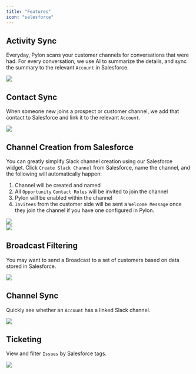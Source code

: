 ```yaml
---
title: "Features"
icon: "salesforce"
---
```


## Activity Sync

Everyday, Pylon scans your customer channels for conversations that were had.
For every conversation, we use AI to summarize the details, and sync the summary
to the relevant `Account` in Salesforce.

<Frame>
  <img src="/images/sfdc-activity.png" />
</Frame>

## Contact Sync

When someone new joins a prospect or customer channel, we add that contact to
Salesforce and link it to the relevant `Account`.

<Frame>
  <img src="/images/sfdc-contact.png" />
</Frame>

## Channel Creation from Salesforce

You can greatly simplify Slack channel creation using our Salesforce widget.
Click `Create Slack Channel` from Salesforce, name the channel, and the
following will automatically happen:

1. Channel will be created and named
2. All `Opportunity` `Contact Roles` will be invited to join the channel
3. Pylon will be enabled within the channel
4. `Invitees` from the customer side will be sent a `Welcome Message` once they
   join the channel if you have one configured in Pylon.

<Frame>
  <img src="/images/sfdc-create-channel.png" />
</Frame>

<br />
<Frame>
  <img src="/images/sfdc-create-channel-2.png" />
</Frame>

## Broadcast Filtering

You may want to send a Broadcast to a set of customers based on data stored in
Salesforce.

<Frame>
  <img src="/images/sfdc-broadcast.png" />
</Frame>

## Channel Sync

Quickly see whether an `Account` has a linked Slack channel.

<Frame>
  <img src="/images/sfdc-slack.png" />
</Frame>

## Ticketing

View and filter `Issues` by Salesforce tags.

<Frame>
  <img src="/images/sfdc-ticketing.png" />
</Frame>
